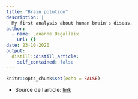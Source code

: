 ```yaml
---
title: "Brain polution"
description: |
  My first analysis about human brain's diseas.
author:
  - name: Louanne Degallaix
    url: {}
date: 23-10-2020
output:
  distill::distill_article:
    self_contained: false
---
```


```r
knitr::opts_chunk$set(echo = FALSE)
```


* Source de l'article: [link](https://www.sciencedaily.com/releases/2020/10/201006153526.htm)




